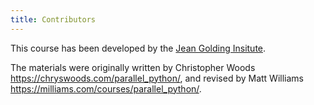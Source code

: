 ```yaml
---
title: Contributors
---
```


This course has been developed by the [Jean Golding Insitute](https://www.bristol.ac.uk/golding/).

The materials were originally written by Christopher Woods [https://chryswoods.com/parallel_python/](https://chryswoods.com/parallel_python/), and revised by Matt Williams [https://milliams.com/courses/parallel_python/](https://milliams.com/courses/parallel_python/).

